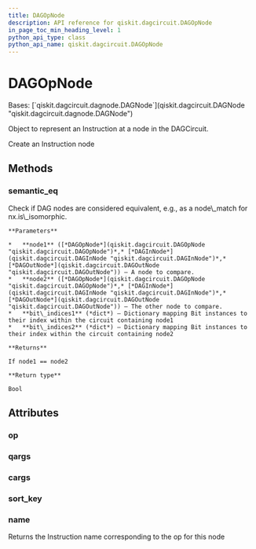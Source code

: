 ```yaml
---
title: DAGOpNode
description: API reference for qiskit.dagcircuit.DAGOpNode
in_page_toc_min_heading_level: 1
python_api_type: class
python_api_name: qiskit.dagcircuit.DAGOpNode
---
```


# DAGOpNode

<Class id="qiskit.dagcircuit.DAGOpNode" github="https://github.com/qiskit/qiskit/tree/stable/0.21/qiskit/dagcircuit/dagnode.py" signature="DAGOpNode(op, qargs=(), cargs=())">
  Bases: [`qiskit.dagcircuit.dagnode.DAGNode`](qiskit.dagcircuit.DAGNode "qiskit.dagcircuit.dagnode.DAGNode")

  Object to represent an Instruction at a node in the DAGCircuit.

  Create an Instruction node

  ## Methods

  ### semantic\_eq

  <Function id="qiskit.dagcircuit.DAGOpNode.semantic_eq" name="semantic_eq" signature="static DAGOpNode.semantic_eq(node1, node2, bit_indices1=None, bit_indices2=None)">
    Check if DAG nodes are considered equivalent, e.g., as a node\_match for nx.is\_isomorphic.

    **Parameters**

    *   **node1** ([*DAGOpNode*](qiskit.dagcircuit.DAGOpNode "qiskit.dagcircuit.DAGOpNode")*,* [*DAGInNode*](qiskit.dagcircuit.DAGInNode "qiskit.dagcircuit.DAGInNode")*,* [*DAGOutNode*](qiskit.dagcircuit.DAGOutNode "qiskit.dagcircuit.DAGOutNode")) – A node to compare.
    *   **node2** ([*DAGOpNode*](qiskit.dagcircuit.DAGOpNode "qiskit.dagcircuit.DAGOpNode")*,* [*DAGInNode*](qiskit.dagcircuit.DAGInNode "qiskit.dagcircuit.DAGInNode")*,* [*DAGOutNode*](qiskit.dagcircuit.DAGOutNode "qiskit.dagcircuit.DAGOutNode")) – The other node to compare.
    *   **bit\_indices1** (*dict*) – Dictionary mapping Bit instances to their index within the circuit containing node1
    *   **bit\_indices2** (*dict*) – Dictionary mapping Bit instances to their index within the circuit containing node2

    **Returns**

    If node1 == node2

    **Return type**

    Bool
  </Function>

  ## Attributes

  ### op

  <Attribute id="qiskit.dagcircuit.DAGOpNode.op" name="op" />

  ### qargs

  <Attribute id="qiskit.dagcircuit.DAGOpNode.qargs" name="qargs" />

  ### cargs

  <Attribute id="qiskit.dagcircuit.DAGOpNode.cargs" name="cargs" />

  ### sort\_key

  <Attribute id="qiskit.dagcircuit.DAGOpNode.sort_key" name="sort_key" />

  ### name

  <Attribute id="qiskit.dagcircuit.DAGOpNode.name" name="name">
    Returns the Instruction name corresponding to the op for this node
  </Attribute>
</Class>

